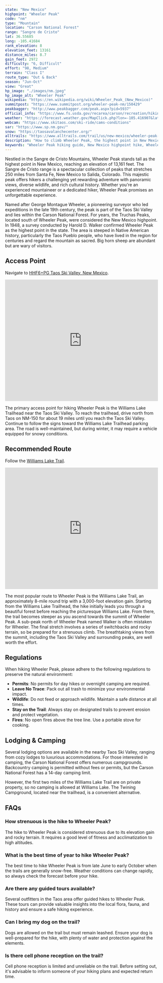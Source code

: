 ```yaml
---
state: "New Mexico"
highpoint: "Wheeler Peak"
code: "nm"
type: "Mountain"
location: "Carson National Forest"
range: "Sangre de Cristo"
lat: 36.55685
long: -105.41684
rank_elevation: 8
elevation_feet: 13161
distance_miles: 8.7
gain_feet: 2972
difficulty: "6, Difficult"
effort: "98, Medium"
terrain: "Class I"
route_type: "Out & Back"
season: "Jun-Oct"
view: "Great"
hp_image: "./images/nm.jpeg"
hp_image_alt: "Wheeler Peak"
wikipedia: "https://en.wikipedia.org/wiki/Wheeler_Peak_(New_Mexico)"
summitpost: "https://www.summitpost.org/wheeler-peak-nm/150429"
peakbagger: "http://www.peakbagger.com/peak.aspx?pid=5937"
official_info: "https://www.fs.usda.gov/recarea/carson/recreation/hiking/recarea/?recid=44350&actid=50"
weather: "https://forecast.weather.gov/MapClick.php?lon=-105.416907&lat=36.556784"
webcam: "https://www.skitaos.com/ski-ride/cams-conditions"
sar: "https://www.sp.nm.gov/"
snow: "https://taosavalanchecenter.org/"
alltrails: "https://www.alltrails.com/trail/us/new-mexico/wheeler-peak-via-williams-lake-trail"
description: "How to climb Wheeler Peak, the highest point in New Mexico."
keywords: "Wheeler Peak hiking guide, New Mexico highpoint hike, Wheeler Peak trail, hiking Wheeler Peak New Mexico"
---
```


Nestled in the Sangre de Cristo Mountains, Wheeler Peak stands tall as the highest point in New Mexico, reaching an elevation of 13,161 feet. The Sangre de Cristo range is a spectacular collection of peaks that stretches 250 miles from Santa Fe, New Mexico to Salida, Colorado. This majestic peak offers hikers a challenging yet rewarding adventure with panoramic views, diverse wildlife, and rich cultural history. Whether you're an experienced mountaineer or a dedicated hiker, Wheeler Peak promises an unforgettable experience. 

Named after George Montague Wheeler, a pioneering surveyor who led expeditions in the late 19th century, the peak is part of the Taos Ski Valley and lies within the Carson National Forest. For years, the Truchas Peaks, located south of Wheeler Peak, were considered the New Mexico highpoint. In 1948, a survey conducted by Harold D. Walker confirmed Wheeler Peak as the highest point in the state. The area is steeped in Native American history, particularly the Taos Pueblo people, who have lived in the region for centuries and regard the mountain as sacred. Big horn sheep are abundant but are wary of visitors.

## Access Point
Navigate to <a target="_blank" href="https://maps.app.goo.gl/4J5wxw4u7VkrJAc58">HHF6+PG Taos Ski Valley, New Mexico</a>.

<iframe src="https://www.google.com/maps/embed?pb=!1m18!1m12!1m3!1d4264.8196157016155!2d-105.4393636106332!3d36.57230549284262!2m3!1f0!2f0!3f0!3m2!1i1024!2i768!4f13.1!3m3!1m2!1s0x87176b229459ddad%3A0xa04e1501a24f71ae!2sWheeler%20Peak%20Trail%20Sign!5e0!3m2!1sen!2sus!4v1721150852749!5m2!1sen!2sus" width="100%" height="400" style="border:0;" allowfullscreen="" loading="lazy" referrerpolicy="no-referrer-when-downgrade"></iframe>

The primary access point for hiking Wheeler Peak is the Williams Lake Trailhead near the Taos Ski Valley. To reach the trailhead, drive north from Taos on NM-150 for about 19 miles until you reach the Taos Ski Valley. Continue to follow the signs toward the Williams Lake Trailhead parking area. The road is well-maintained, but during winter, it may require a vehicle equipped for snowy conditions.

## Recommended Route
Follow the <a target="_blank" href="https://www.alltrails.com/trail/us/new-mexico/wheeler-peak-via-williams-lake-trail">Williams Lake Trail</a>.

<iframe class="alltrails" src="https://www.alltrails.com/widget/trail/us/new-mexico/wheeler-peak-via-williams-lake-trail?scrollZoom=false&elevationDiagram=false&u=i&sh=cmpl5n" width="100%" height="400" frameborder="0" scrolling="no" marginheight="0" marginwidth="0" title="AllTrails: Trail Guides and Maps for Hiking, Camping, and Running"></iframe>

The most popular route to Wheeler Peak is the Williams Lake Trail, an approximately 8-mile round trip with a 3,000-foot elevation gain. Starting from the Williams Lake Trailhead, the hike initially leads you through a beautiful forest before reaching the picturesque Williams Lake. From there, the trail becomes steeper as you ascend towards the summit of Wheeler Peak. A sub-peak north of Wheeler Peak named Walker is often mistaken for Wheeler. The final stretch involves a series of switchbacks and rocky terrain, so be prepared for a strenuous climb. The breathtaking views from the summit, including the Taos Ski Valley and surrounding peaks, are well worth the effort. 

## Regulations
When hiking Wheeler Peak, please adhere to the following regulations to preserve the natural environment:

- **Permits**: No permits for day hikes or overnight camping are required.
- **Leave No Trace**: Pack out all trash to minimize your environmental impact.
- **Wildlife**: Do not feed or approach wildlife. Maintain a safe distance at all times.
- **Stay on the Trail**: Always stay on designated trails to prevent erosion and protect vegetation.
- **Fires**: No open fires above the tree line. Use a portable stove for cooking.

## Lodging & Camping
Several lodging options are available in the nearby Taos Ski Valley, ranging from cozy lodges to luxurious accommodations. For those interested in camping, the Carson National Forest offers numerous campgrounds. Backcountry camping is permitted without fees or permits, but the Carson National Forest has a 14-day camping limit.

However, the first two miles of the Williams Lake Trail are on private property, so no camping is allowed at Williams Lake. The Twining Campground, located near the trailhead, is a convenient alternative. 

## FAQs

### How strenuous is the hike to Wheeler Peak?
The hike to Wheeler Peak is considered strenuous due to its elevation gain and rocky terrain. It requires a good level of fitness and acclimatization to high altitudes.

### What is the best time of year to hike Wheeler Peak?
The best time to hike Wheeler Peak is from late June to early October when the trails are generally snow-free. Weather conditions can change rapidly, so always check the forecast before your hike.

### Are there any guided tours available?
Several outfitters in the Taos area offer guided hikes to Wheeler Peak. These tours can provide valuable insights into the local flora, fauna, and history and ensure a safe hiking experience.

### Can I bring my dog on the trail?
Dogs are allowed on the trail but must remain leashed. Ensure your dog is well-prepared for the hike, with plenty of water and protection against the elements.

### Is there cell phone reception on the trail?
Cell phone reception is limited and unreliable on the trail. Before setting out, it's advisable to inform someone of your hiking plans and expected return time.
